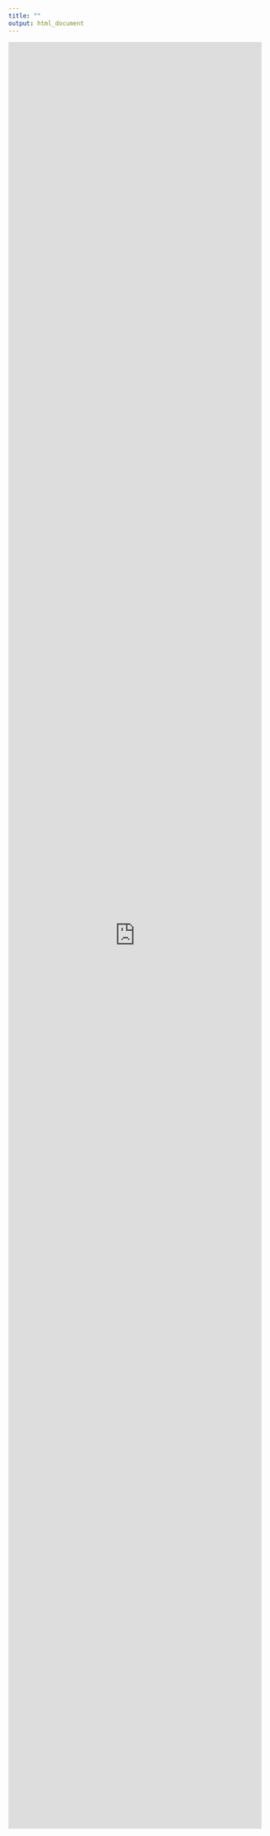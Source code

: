 ```yaml
---
title: ""
output: html_document
---
```


<iframe src="https://cohesify.cut.ac.cy:5601/s/demotec/app/dashboards?auth_provider_hint=anonymous1#/view/d5e73f00-e4a9-11eb-8c44-eb7fb87c4f8e?embed=true&_g=(filters%3A!()%2CrefreshInterval%3A(pause%3A!t%2Cvalue%3A0)%2Ctime%3A(from%3Anow-8y%2Cto%3Anow))" style="height: 3550px; width:100%; border: none"></iframe>

